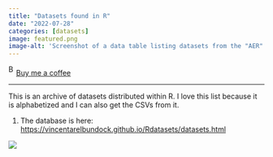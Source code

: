 ```yaml
---
title: "Datasets found in R"
date: "2022-07-28"
categories: [datasets]
image: featured.png
image-alt: 'Screenshot of a data table listing datasets from the "AER" package. Columns include Package, Item, Title, Rows, Cols, and counts for data types (binary, character, factor, logical, numeric). Each dataset also includes links to download the CSV and documentation (DOC). Examples include "Affairs" (Fair`s Extramarital Affairs Data, 601 rows, 9 columns), "CollegeDistance" (College Distance Data, 4739 rows, 14 columns), and "CPS1988" (Determinants of Wages Data, 281,555 rows, 7 columns).'
---
```


<link href="https://fonts.googleapis.com/css?family=Cookie" rel="stylesheet"><a class="bmc-button" target="_blank" href="https://www.buymeacoffee.com/JoscelinRocha">![Buy me a coffee](https://cdn.buymeacoffee.com/buttons/bmc-new-btn-logo.svg){alt="Buy me a coffee" width="15" height="21"}Buy me a coffee</a>

------------------------------------------------------------------------

This is an archive of datasets distributed within R. I love this list because it is alphabetized and I can also get the CSVs from it.

1.  The database is here: <https://vincentarelbundock.github.io/Rdatasets/datasets.html>

![](featured.png){fig-alt="Screenshot of a data table listing datasets from the \"AER\" package. Columns include Package, Item, Title, Rows, Cols, and counts for data types (binary, character, factor, logical, numeric). Each dataset also includes links to download the CSV and documentation (DOC). Examples include \"Affairs\" (Fair's Extramarital Affairs Data, 601 rows, 9 columns), \"CollegeDistance\" (College Distance Data, 4739 rows, 14 columns), and \"CPS1988\" (Determinants of Wages Data, 281,555 rows, 7 columns)."}
